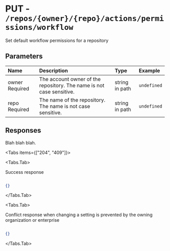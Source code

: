 
# PUT - `/repos/{owner}/{repo}/actions/permissions/workflow`

Set default workflow permissions for a repository

## Parameters

| Name | Description | Type | Example |
| :---- | :---- | :---- | :---- |
| owner <span class="bg-blue-100 text-blue-800 text-xs font-medium me-2 px-2.5 py-0.5 rounded dark:bg-blue-900 dark:text-blue-300">Required</span> | The account owner of the repository. The name is not case sensitive. | string in path | `undefined` |
| repo <span class="bg-blue-100 text-blue-800 text-xs font-medium me-2 px-2.5 py-0.5 rounded dark:bg-blue-900 dark:text-blue-300">Required</span> | The name of the repository. The name is not case sensitive. | string in path | `undefined` |

## Responses

Blah blah blah.

<Tabs items={["204", "409"]}>

<Tabs.Tab>

Success response

```json

{}

```

</Tabs.Tab>

<Tabs.Tab>

Conflict response when changing a setting is prevented by the owning organization or enterprise

```json

{}

```

</Tabs.Tab>

</Tabs>